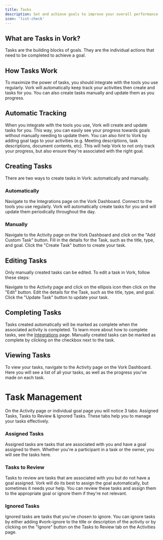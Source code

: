 ```yaml
---
title: Tasks
description: Set and achieve goals to improve your overall performance.
icon: 'list-check'
---
```


## What are Tasks in Vork?

Tasks are the building blocks of goals. They are the individual actions that need to be completed to achieve a goal.

## How Tasks Work

To maximize the power of tasks, you should integrate with the tools you use regularly. Vork will automatically keep track your activities then create and tasks for you.
You can also create tasks manually and update them as you progress.

## Automatic Tracking

When you integrate with the tools you use, Vork will create and update tasks for you. This way, you can easily see your progress towards goals without manually needing to update them.
You can also _hint_ to Vork by adding goal tags to your activities (e.g. Meeting descriptions, task descriptions, document contents, etc). This will help Vork to not only track your progress, but also ensure they're associated with the right goal.

## Creating Tasks

There are two ways to create tasks in Vork: automatically and manually.

### Automatically

<Steps>
    <Step title="Navigate to the Integrations page">
        Navigate to the Integrations page on the Vork Dashboard.
    </Step>
    <Step title="Get Connected">
        Connect to the tools you use regularly.
    </Step>
    <Step title="Let Vork do the rest">
        Vork will automatically create tasks for you and will update them periodically throughout the day.
    </Step>
</Steps>

### Manually

<Steps>
    <Step title="Navigate to the Create Task page">
        Navigate to the Activity page on the Vork Dashboard and click on the "Add Custom Task" button.
    </Step>
    <Step title="Fill in the details">
        Fill in the details for the Task, such as the title, type, and goal.
    </Step>
    <Step title="Create the Task">
        Click the "Create Task" button to create your task.
    </Step>
</Steps>


## Editing Tasks

Only manually created tasks can be edited. To edit a task in Vork, follow these steps:

<Steps>
    <Step title="Navigate to the Edit task page">
        Navigate to the Activity page and click on the ellipsis icon then click on the "Edit" button.
    </Step>
    <Step title="Edit the details">
        Edit the details for the Task, such as the title, type, and goal.
    </Step>
    <Step title="Create the Task">
        Click the "Update Task" button to update your task.
    </Step>
</Steps>

## Completing Tasks

Tasks created automatically will be marked as complete when the associated activity is completed. To learn more about how to complete tasks, see the [Integrations](/integrations/overview) page.
Manually created tasks can be marked as complete by clicking on the checkbox next to the task.

## Viewing Tasks

To view your tasks, navigate to the Activity page on the Vork Dashboard. Here you will see a list of all your tasks, as well as the progress you've made on each task.

# Task Management

On the Activity page or individual goal page you will notice 3 tabs: Assigned Tasks, Tasks to Review & Ignored Tasks. These tabs help you to manage your tasks effectively.

### Assigned Tasks

Assigned tasks are tasks that are associated with you and have a goal assigned to them. Whether you're a participant in a task or the owner, you will see the tasks here.

### Tasks to Review

Tasks to review are tasks that are associated with you but do not have a goal assigned. Vork will do its best to assign the goal automatically, but sometimes it needs your help.
You can review these tasks and assign them to the appropriate goal or ignore them if they're not relevant.

### Ignored Tasks

Ignored tasks are tasks that you've chosen to ignore. You can ignore tasks by either adding #vork-ignore to the title or description of the activity or by clicking on the "Ignore" button on the Tasks to Review tab on the Activities page.
